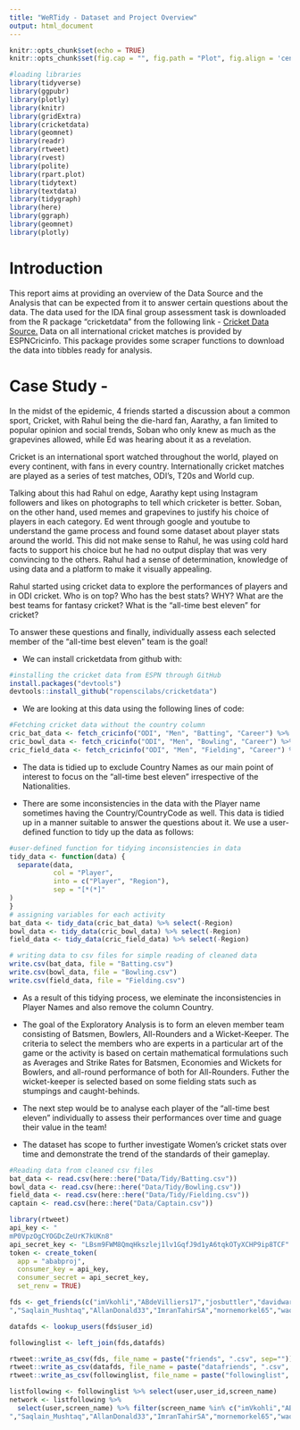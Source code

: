 ---
title: "WeRTidy - Dataset and Project Overview"
output: html_document
---

```{r setup, include=FALSE}
knitr::opts_chunk$set(echo = TRUE)
knitr::opts_chunk$set(fig.cap = "", fig.path = "Plot", fig.align = 'center')
```

```{r Libraries, warning=FALSE, echo=FALSE, message=FALSE}
#loading libraries
library(tidyverse)
library(ggpubr)
library(plotly)
library(knitr)
library(gridExtra)
library(cricketdata)
library(geomnet)
library(readr)
library(rtweet)
library(rvest)
library(polite)
library(rpart.plot)
library(tidytext)
library(textdata)
library(tidygraph)
library(here)
library(ggraph)
library(geomnet)
library(plotly)
```

# Introduction
This report aims at providing an overview of the Data Source and the Analysis that can be expected from it to answer certain questions about the data. The data used for the IDA final group assessment task is downloaded from the R package "cricketdata" from the following link - [Cricket Data Source.](https://docs.ropensci.org/cricketdata/) Data on all international cricket matches is provided by ESPNCricinfo. This package provides some scraper functions to download the data into tibbles ready for analysis.

# Case Study -

In the midst of the epidemic, 4 friends started a discussion about a common sport, Cricket, with Rahul being the die-hard fan, Aarathy, a fan limited to popular opinion and social trends, Soban who only knew as much as the grapevines allowed, while Ed was hearing about it as a revelation.

Cricket is an international sport watched throughout the world, played on every continent, with fans in every country. Internationally cricket matches are played as a series of test matches, ODI’s, T20s and World cup.  

Talking about this had Rahul on edge, Aarathy kept using Instagram followers and likes on photographs to tell which cricketer is better. Soban, on the other hand, used memes and grapevines to justify his choice of players in each category. Ed went through google and youtube to understand the game process and found some dataset about player stats around the world. This did not make sense to Rahul, he was using cold hard facts to support his choice but he had no output display that was very convincing to the others. Rahul had a sense of determination, knowledge of using data and a platform to make it visually appealing. 

Rahul started using cricket data to explore the performances of players and in ODI cricket. Who is on top? Who has the best stats? WHY? What are the best teams for fantasy cricket? What is the "all-time best eleven" for cricket?

To answer these questions and finally, individually assess each selected member of the "all-time best eleven" team is the goal!


- We can install cricketdata from github with:
```{r GitHubData, include=FALSE, eval=FALSE}
#installing the cricket data from ESPN through GitHub
install.packages("devtools")
devtools::install_github("ropenscilabs/cricketdata")
```

- We are looking at this data using the following lines of code:
```{r Data, eval=FALSE, cache=TRUE}
#Fetching cricket data without the country column
cric_bat_data <- fetch_cricinfo("ODI", "Men", "Batting", "Career") %>% select(-Country)
cric_bowl_data <- fetch_cricinfo("ODI", "Men", "Bowling", "Career") %>% select(-Country)
cric_field_data <- fetch_cricinfo("ODI", "Men", "Fielding", "Career") %>% select(-Country)
```
- The data is tidied up to exclude Country Names as our main point of interest to focus on the "all-time best eleven" irrespective of the Nationalities.

-  There are some inconsistencies in the data with the Player name sometimes having the Country/CountryCode as well. This data is tidied up in a manner suitable to answer the questions about it. We use a user-defined function to tidy up the data as follows:
```{r Tidying, eval=FALSE}
#user-defined function for tidying inconsistencies in data
tidy_data <- function(data) {
  separate(data,
           col = "Player",
           into = c("Player", "Region"),
           sep = "[*(*]"
)
}
# assigning variables for each activity
bat_data <- tidy_data(cric_bat_data) %>% select(-Region)
bowl_data <- tidy_data(cric_bowl_data) %>% select(-Region)
field_data <- tidy_data(cric_field_data) %>% select(-Region)
```

```{r WriteCSV, eval=FALSE}
# writing data to csv files for simple reading of cleaned data
write.csv(bat_data, file = "Batting.csv")
write.csv(bowl_data, file = "Bowling.csv")
write.csv(field_data, file = "Fielding.csv")
```
- As a result of this tidying process, we eleminate the inconsistencies in Player Names and also remove the column Country.

- The goal of the Exploratory Analysis is to form an eleven member team consisting of Batsmen, Bowlers, All-Rounders and a Wicket-Keeper. The criteria to select the members who are experts in a particular art of the game or the activity is based on certain mathematical formulations such as Averages and Strike Rates for Batsmen, Economies and Wickets for Bowlers, and all-round performance of both for All-Rounders. Futher the wicket-keeper is selected based on some fielding stats such as stumpings and caught-behinds.

- The next step would be to analyse each player of the "all-time best eleven" individually to assess their performances over time and guage their value in the team!

- The dataset has scope to further investigate Women's cricket stats over time and demonstrate the trend of the standards of their gameplay.

```{r ReadData}
#Reading data from cleaned csv files
bat_data <- read.csv(here::here("Data/Tidy/Batting.csv"))
bowl_data <- read.csv(here::here("Data/Tidy/Bowling.csv"))
field_data <- read.csv(here::here("Data/Tidy/Fielding.csv"))
captain <- read.csv(here::here("Data/Captain.csv"))
```

```{r Twitter, eval=FALSE}
library(rtweet)
api_key <- "
mP0VpzOgCYOGDcZeUrK7kUKn8"
api_secret_key <- "LBsm9FWM8QmqHkszlej1lv1GqfJ9d1yA6tqkOTyXCHP9ip8TCF"
token <- create_token(
  app = "ababproj",
  consumer_key = api_key,
  consumer_secret = api_secret_key,
  set_renv = TRUE)
```

```{r, eval=FALSE}
fds <- get_friends(c("imVkohli","ABdeVilliers17","josbuttler","davidwarner31","DavidMillerSA12","BrettLee_58
","Saqlain_Mushtaq","AllanDonald33","ImranTahirSA","mornemorkel65","waqyounis99","QuinnyDeKock69","Sah75official","ShaneRWatson33","jacqueskallis75","Sah75official"))

datafds <- lookup_users(fds$user_id)

followinglist <- left_join(fds,datafds)

rtweet::write_as_csv(fds, file_name = paste("friends", ".csv", sep=""))
rtweet::write_as_csv(datafds, file_name = paste("datafriends", ".csv", sep=""))
rtweet::write_as_csv(followinglist, file_name = paste("followinglist", ".csv", sep=""))

listfollowing <- followinglist %>% select(user,user_id,screen_name) 
network <- listfollowing %>% 
  select(user,screen_name) %>% filter(screen_name %in% c("imVkohli","ABdeVilliers17","josbuttler","davidwarner31","DavidMillerSA12","BrettLee_58
","Saqlain_Mushtaq","AllanDonald33","ImranTahirSA","mornemorkel65","waqyounis99","QuinnyDeKock69","Sah75official","ShaneRWatson33","jacqueskallis75","Sah75official")) 
```